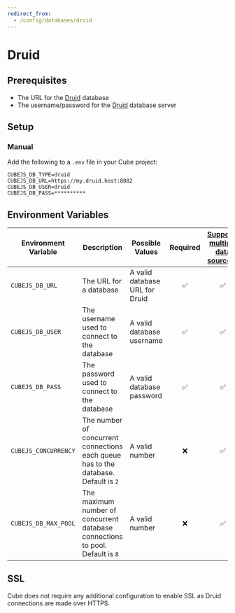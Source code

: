 ```yaml
---
redirect_from:
  - /config/databases/druid
---
```


# Druid

<CommunitySupportedDriver dataSource="Druid" />

## Prerequisites

- The URL for the [Druid][druid] database
- The username/password for the [Druid][druid] database server

## Setup

### Manual

Add the following to a `.env` file in your Cube project:

```dotenv
CUBEJS_DB_TYPE=druid
CUBEJS_DB_URL=https://my.druid.host:8082
CUBEJS_DB_USER=druid
CUBEJS_DB_PASS=**********
```

## Environment Variables

| Environment Variable | Description                                                                         | Possible Values                | Required | [Supports multiple data sources?][ref-config-multiple-ds-decorating-env] |
| -------------------- | ----------------------------------------------------------------------------------- | ------------------------------ | :------: | :----------------------------------------------------------------------: |
| `CUBEJS_DB_URL`      | The URL for a database                                                              | A valid database URL for Druid |    ✅    |                                    ✅                                    |
| `CUBEJS_DB_USER`     | The username used to connect to the database                                        | A valid database username      |    ✅    |                                    ✅                                    |
| `CUBEJS_DB_PASS`     | The password used to connect to the database                                        | A valid database password      |    ✅    |                                    ✅                                    |
| `CUBEJS_CONCURRENCY` | The number of concurrent connections each queue has to the database. Default is `2` | A valid number                 |    ❌    |                                    ✅                                    |
| `CUBEJS_DB_MAX_POOL` | The maximum number of concurrent database connections to pool. Default is `8`       | A valid number                 |    ❌    |                                    ✅                                    |

## SSL

Cube does not require any additional configuration to enable SSL as Druid
connections are made over HTTPS.

[druid]: https://druid.apache.org/
[ref-config-multiple-ds-decorating-env]:
  /product/configuration/advanced/multiple-data-sources#configuring-data-sources-with-environment-variables-decorated-environment-variables
